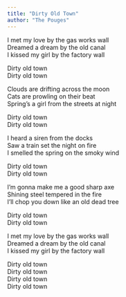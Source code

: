 ```yaml
---
title: "Dirty Old Town"
author: "The Pouges"
---
```


I met my love by the gas works wall\
Dreamed a dream by the old canal\
I kissed my girl by the factory wall

Dirty old town\
Dirty old town

Clouds are drifting across the moon\
Cats are prowling on their beat\
Spring's a girl from the streets at night

Dirty old town\
Dirty old town

I heard a siren from the docks\
Saw a train set the night on fire\
I smelled the spring on the smoky wind

Dirty old town\
Dirty old town

I'm gonna make me a good sharp axe\
Shining steel tempered in the fire\
I'll chop you down like an old dead tree

Dirty old town\
Dirty old town

I met my love by the gas works wall\
Dreamed a dream by the old canal\
I kissed my girl by the factory wall

Dirty old town\
Dirty old town\
Dirty old town\
Dirty old town
